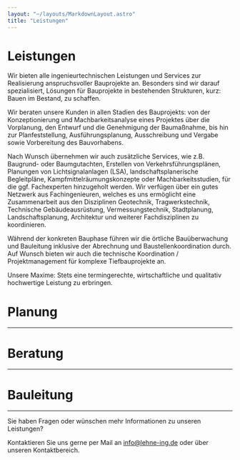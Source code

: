 ```yaml
---
layout: "~/layouts/MarkdownLayout.astro"
title: "Leistungen"
---
```



# Leistungen

Wir bieten alle ingenieurtechnischen Leistungen und Services zur
Realisierung anspruchsvoller Bauprojekte an. Besonders sind wir darauf
spezialisiert, Lösungen für Bauprojekte in bestehenden Strukturen, kurz:
Bauen im Bestand, zu schaffen.

Wir beraten unsere Kunden in allen Stadien des Bauprojekts: von der
Konzeptionierung und Machbarkeitsanalyse eines Projektes über die
Vorplanung, den Entwurf und die Genehmigung der Baumaßnahme, bis hin zur
Planfeststellung, Ausführungsplanung, Ausschreibung und Vergabe sowie
Vorbereitung des Bauvorhabens.

Nach Wunsch übernehmen wir auch zusätzliche Services, wie z.B. Baugrund- oder
Baumgutachten, Erstellen von Verkehrsführungsplänen, Planungen von
Lichtsignalanlagen (LSA), landschaftsplanerische Begleitpläne,
Kampfmittelräumungskonzepte oder Machbarkeitsstudien, für die ggf.
Fachexperten hinzugeholt werden. Wir verfügen über ein gutes Netzwerk
aus Fachingenieuren, welches es uns ermöglicht eine Zusammenarbeit aus
den Disziplinen Geotechnik, Tragwerkstechnik, Technische
Gebäudeausrüstung, Vermessungstechnik, Stadtplanung, Landschaftsplanung,
Architektur und weiterer Fachdisziplinen zu koordinieren.

Während der konkreten Bauphase führen wir die örtliche Bauüberwachung und
Bauleitung inklusive der Abrechnung und Baustellenkoordination durch.
Auf Wunsch bieten wir auch die technische Koordination /
Projektmanagement für komplexe Tiefbauprojekte an.

Unsere Maxime: Stets eine termingerechte, wirtschaftliche und qualitativ hochwertige Leistung zu erbringen.

# Planung

<div class="grid sm:grid-cols-2 md:grid-cols-3 gap-4vmin">
  <Grid items={planung} />
</div>

---

# Beratung

<div class="grid sm:grid-cols-2 md:grid-cols-3 gap-4vmin">
  <Grid items={beratung} />
</div>

---

# Bauleitung

<div class="grid sm:grid-cols-2 md:grid-cols-3 gap-4vmin">
  <Grid items={bauleitung} />
</div>

---

Sie haben Fragen oder wünschen mehr Informationen zu unseren Leistungen?

Kontaktieren Sie uns gerne per Mail an [info@lehne-ing.de](mailto:info@lehne-ing.de) oder über unseren Kontaktbereich.
